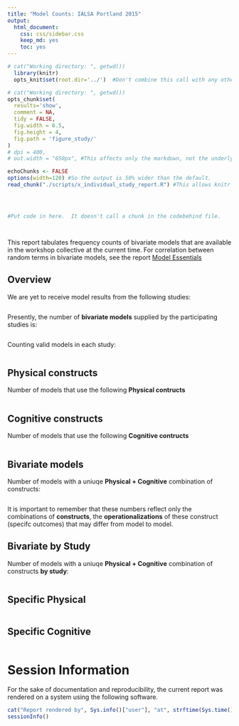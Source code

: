 ```yaml
---
title: "Model Counts: IALSA Portland 2015"
output:
  html_document:
    css: css/sidebar.css
    keep_md: yes
    toc: yes
---
```




<!--  Set the working directory to the repository's base directory; this assumes the report is nested inside of two directories.-->
```r
# cat("Working directory: ", getwd())
  library(knitr)
  opts_knit$set(root.dir='../')  #Don't combine this call with any other chunk -especially one that uses file paths.
```

<!-- Set the report-wide options, and point to the external code file. -->
```r
# cat("Working directory: ", getwd())
opts_chunk$set(
  results='show', 
  comment = NA, 
  tidy = FALSE,
  fig.width = 6.5, 
  fig.height = 4, 
  fig.path = 'figure_study/'
)
# dpi = 400,
# out.width = "650px", #This affects only the markdown, not the underlying png file.  The height will be scaled appropriately.

echoChunks <- FALSE
options(width=120) #So the output is 50% wider than the default.
read_chunk("./scripts/x_individual_study_report.R") #This allows knitr to call chunks tagged in the underlying *.R file.
```

<!-- Load the sources.  Suppress the output when loading sources. --> 
```r
```

<!-- Load 'sourced' R files.  Suppress the output when loading packages. --> 
```r
```

<!-- Load any Global functions and variables declared in the R file.  Suppress the output. --> 
```r
```

<!-- Declare any global functions specific to a Rmd output.  Suppress the output. --> 
```r
#Put code in here.  It doesn't call a chunk in the codebehind file.
```

<!-- Load the datasets.   -->
```r
```

<!-- Tweak the datasets.   -->
```r
```

<!-- Frequency counts   -->

This report tabulates frequency counts of bivariate models that are available in the workshop collective at the current time. For correlation between random terms in bivariate models, see the report [Model Essentials](http://htmlpreview.github.io/?https://github.com/IALSA/IALSA-2015-Portland/blob/master/reports/essentials.html)

## Overview

We are yet to receive model results from the following studies:  
```r
```


Presently, the number of **bivariate models** supplied by the participating studies is:
```r
```

<!-- Frequency counts   -->
Counting valid models in each study:
```r
```

## Physical constructs 

Number of models that use the following **Physical contructs**
```r
```

## Cognitive constructs 

Number of models that use the following  **Cognitive contructs**
```r
```

## Bivariate models

Number of models with a uniuqe **Physical + Cognitive** combination of constructs:
```r
```
It is important to remember that these numbers reflect only the combinations of **constructs**, the  **operationalizations** of these construct (specifc outcomes) that may differ from model to model. 

## Bivariate by Study

Number of models with a uniuqe **Physical + Cognitive** combination of constructs **by study**:
```r
```


## Specific Physical 


```r
```



## Specific Cognitive 

```r
```





# Session Information
For the sake of documentation and reproducibility, the current report was rendered on a system using the following software.

```r
cat("Report rendered by", Sys.info()["user"], "at", strftime(Sys.time(), "%Y-%m-%d, %H:%M %z"))
sessionInfo()
```
